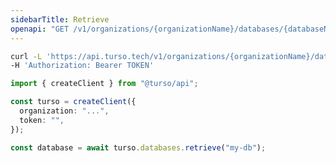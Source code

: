 ```yaml
---
sidebarTitle: Retrieve
openapi: "GET /v1/organizations/{organizationName}/databases/{databaseName}"
---
```


<RequestExample>

```bash cURL
curl -L 'https://api.turso.tech/v1/organizations/{organizationName}/databases/{databaseName}' \
-H 'Authorization: Bearer TOKEN'
```

```ts Node.js
import { createClient } from "@turso/api";

const turso = createClient({
  organization: "...",
  token: "",
});

const database = await turso.databases.retrieve("my-db");
```

</RequestExample>
